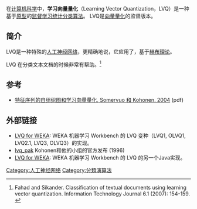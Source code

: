 在[[计算机科学|计算机科学]]中，'''学习向量量化'''（Learning Vector Quantization，LVQ）是一种基于[[原型|原型]]的[[监督学习|监督学习]][[统计分类|统计分类]][[算法|算法]]。 LVQ是[[向量量化|向量量化]]的监督版本。

== 简介 ==
LVQ是一种特殊的[[人工神经网络|人工神经网络]]，更精确地说，它应用了{{le|贏者全取|winner-take-all}}，基于[[赫布理论|赫布理论]]。 

LVQ 在分类文本文档的时候非常有帮助。<ref>Fahad and Sikander. Classification of textual documents using learning vector quantization. Information Technology Journal 6.1 (2007): 154-159.
{{cite web |url=http://198.170.104.138/itj/2007/154-159.pdf |title=存档副本 |accessdate=2013-04-22 |deadurl=yes |archiveurl=https://web.archive.org/web/20140809110450/http://198.170.104.138/itj/2007/154-159.pdf |archivedate=2014-08-09 }}</ref>

== 参考 ==
<references />
* [http://www.cis.hut.fi/panus/papers/dtwsom.pdf 特征序列的自组织图和学习向量量化, Somervuo 和 Kohonen. 2004]{{Wayback|url=http://www.cis.hut.fi/panus/papers/dtwsom.pdf |date=20070206055810 }} (pdf)

== 外部链接 ==
* [https://web.archive.org/web/20140810225925/http://wekaclassalgos.sourceforge.net/ LVQ for WEKA]: WEKA 机器学习 Workbench 的 LVQ 变种（LVQ1, OLVQ1, LVQ2.1, LVQ3, OLVQ3）的实现。
* [http://www.cis.hut.fi/research/lvq_pak/ lvq_pak]{{Wayback|url=http://www.cis.hut.fi/research/lvq_pak/ |date=20150228075904 }} Kohonen和他的小组的官方发布 (1996)
* [http://jsalatas.ictpro.gr/weka/ LVQ for WEKA]{{Wayback|url=http://jsalatas.ictpro.gr/weka/ |date=20140809101809 }}: WEKA 机器学习 Workbench 的 LVQ 的另一个Java实现。

[[Category:人工神经网络|Category:人工神经网络]]
[[Category:分類演算法|Category:分類演算法]]
